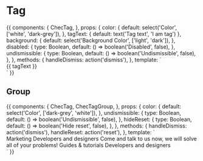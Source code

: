 
<Meta title="Components/Tag" component={ChecTag} />

# Tag

<Props of={ChecTag} />

<Preview>
  <Story name="Default">
    {{
      components: {
        ChecTag,
      },
      props: {
        color: {
          default: select('Color', ['white', 'dark-grey']),
        },
        tagText: {
          default: text('Tag text', 'I am tag')
        },
        background: {
          default: select('Background Color', ['light', 'dark']),
        },
        disabled: {
          type: Boolean,
          default: () => boolean('Disabled', false),
        },
        undismissible: {
          type: Boolean,
          default: () => boolean('Undismissible', false),
        },
      },
      methods: {
        handleDismiss: action('dismiss'),
      },
      template: `
        <div class="py-16 w-full flex justify-around" :class="{'bg-gray-600': background === 'dark'}">
          <ChecTag
            :color="color"
            :disabled="disabled"
            :undismissible="undismissible"
            @dismiss="handleDismiss"
          >
            {{ tagText }}
          </ChecTag>
        </div>`
    }}
  </Story>
</Preview>

## Group

<Preview>
  <Story name="Group">
    {{
      components: {
        ChecTag,
        ChecTagGroup,
      },
      props: {
        color: {
          default: select('Color', ['dark-grey', 'white']),
        },
        undismissible: {
          type: Boolean,
          default: () => boolean('Undismissible', false),
        },
        hideReset: {
          type: Boolean,
          default: () => boolean('Hide reset', false),
        },
      },
      methods: {
        handleDismiss: action('dismiss'),
        handleReset: action('reset'),
      },
      template: `
        <div class="mx-auto max-w-4xl pt-6">
          <ChecTagGroup :hide-reset="hideReset" @reset="handleReset">
            <ChecTag :color="color" :undismissible="undismissible" @dismiss="handleDismiss">
              Marketing
            </ChecTag>
            <ChecTag :color="color" :undismissible="undismissible" @dismiss="handleDismiss">
              Developers and designers
            </ChecTag>
            <ChecTag :color="color" :undismissible="undismissible" disabled @dismiss="handleDismiss">
              Come and talk to us now, we will solve all of your problems!
            </ChecTag>
            <ChecTag :color="color" :undismissible="undismissible" disabled @dismiss="handleDismiss">
              Guides &amp; tutorials
            </ChecTag>
            <ChecTag :color="color" :undismissible="undismissible" @dismiss="handleDismiss">
              Developers and designers
            </ChecTag>
          </ChecTagGroup>
        </div>`
    }}
  </Story>
</Preview>
